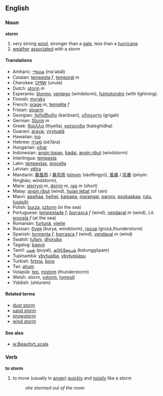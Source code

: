 ==English==
=== Noun ===
'''storm'''
#very strong [[wind]], stronger than a [[gale]], less than a [[hurricane]]
#[[weather]] [[associate]]d with a storm


====Translations====

*Amharic: [[ማዕበል]] (ma'əbäl)
*Catalan: [[tempesta]] ''f'', [[temporal]] ''m''
*Cherokee: [[ᎤᏄᎳ]] (unula)
*Dutch: [[storm]] ''m''
*Esperanto: [[ŝtormo]], [[ventego]] (windstorm), [[fulmotondro]] (with lightning).
*Finnish: [[myrsky]]
*French: [[orage]] ''m'', [[tempête]] ''f''
*Frisian: [[stoarm]]
*Georgian: [[ქარიშხარი]] (karišxari), [[გრიგალი]] (grigali)
*German: [[Sturm]] ''m''
*Greek: [[θύελλα]] (thyella), [[καταιγίδα]] (kateghidha)
*Guarani: [[aravai]], [[yvytuatã]]
*Hawaiian: [[ino]]
*Hebrew: [[סערה]] (s&egrave;&#660;&agrave;ra)
*Hungarian: [[vihar]]
*Indonesian: [[angin topan]], [[badai]], [[angin ribut]] (windstorm)
*Interlingua: [[tempesta]]
*Latin: [[tempestas]], [[procella]]
*Latvian: [[vētra]]
*Mandarin: [[暴風雨]] / [[暴风雨]] ([[pinyin]]: bàofēngyǔ), [[風暴]] / [[风暴]] (pinyin: fēngbào; windstorm),
*Manx: [[sterrym]] ''m'', [[dorrin]] ''m'', [[rag]] ''m'' (short)
*Malay: [[angin ribut]] (wind), [[hujan lebat]] (of rain)
*Maori: [[aawhaa]], [[heihei]], [[kaipapa]], [[marangai]], [[paroro]], [[pookaakaa]], [[rutu]], [[tuupuhi]]
*Polish: [[burza]], [[sztorm]] (in the sea)
*Portuguese: [[tempestade]] ''f'', [[borrasca]] ''f'' (wind), [[vendaval]] ''m'' (wind), ''Lit.'' [[procela]] ''f'' (at the sea)
*Romanian: [[furtună]], [[vijelie]]
*Russian: [[буря]] (burya, windstorm), [[гроза]] (grozá,thunderstorm)
*Spanish: [[tormenta]] ''f'', [[borrasca]] ''f'' (wind), [[vendaval]] ''m'' (wind)
*Swahili: [[tufani]], [[dhoruba]]
*Tagalog: [[bagyó]]
*Tamil: [[புயல்]] (puyal), [[கடு௩்கோபம்]] (katunggōpam)
*Tupinambá: [[ybytuaíba]], [[ybytugûasu]]
*Turkish: [[fırtına]], [[bora]]
*Twi: [[ahum]]
*Volapük: [[tep]], [[mistom]] (thunderstorm)
*Welsh: storm, [[ystorm]], [[tymestl]]
*Yiddish: [[]] (shturem)

====Related terms====
*[[dust storm]]
*[[sand storm]]
*[[snowstorm]]
*[[wind storm]]

====See also====
*[[w:Beaufort_scale]]

===Verb===
'''to storm'''
#to move (usually in [[anger]]) [[quickly]] and [[noisily]] like a storm
#:''she stormed out of the room''